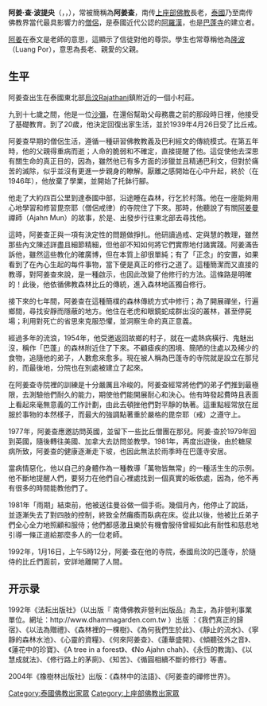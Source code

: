 {{Infobox person
| subject_name   = 泰國森林禪師阿姜查
| image_name     = AJiang Cha.jpg
| image_size     = 
| image_caption  = 阿姜查
| 本名       =  '''Chah Chotchuang'''(俗名)
|alias = Luang Por Chah (หลวงพ่อชา),<br /> Luang Pu Chah (หลวงปู่ชา),<br /> Ajahn Chah (อาจารย์ชา)，Subaddho (法名)
|birth_date = {{Birth date|1918|6|17|df=y}}
|birth_place = {{THA}}[[烏汶府|烏汶府]]
|death_date = {{Death date and age|1992|1|16|1918|6|17|df=y}}
|death_place = {{THA}}[[烏汶府|烏汶府]]
|nationality = {{THA}}
| 宗派       = [[上座部佛教|上座部佛教]]
| occupation     =  [[比丘|比丘]]
| 頭銜       = 
|website = [http://www.ajahnchah.org/ ajahnchah.org] [http://www.watnongpahpong.org/ watnongpahpong.org] [http://www.watpahnanachat.org/ watpahnanachat.org]
| 教育程度   = 
| 獎項       = 
| 腳註       = 
}}
{{佛教}}
'''阿姜·查·波提央'''（{{lang-en|Ajahn Chah Subhaddo}}，{{lang-th|ชา สุภัทโท}}，{{bd|1918年||1992年|}}），常被簡稱為'''阿姜查'''，南传[[上座部佛教|上座部佛教]]長老，[[泰國|泰國]]乃至南传佛教界當代最具影響力的[[僧侶|僧侶]]，是泰國近代公認的[[阿羅漢|阿羅漢]]，也是[[巴蓬寺|巴蓬寺]]的建立者。

[[阿姜|阿姜]]在泰文是老師的意思，這顯示了信徒對他的尊崇。學生也常尊稱他為[[隆波|隆波]]（Luang Por），意思為長老、親愛的父親。

==生平==
阿姜查出生在泰國東北部[[烏汶|烏汶]]Rajathani鎮附近的一個小村莊。　　

九到十七歲之間，他是一位[[沙彌|沙彌]]，在還俗幫助父母務農之前的那段時日裡，他接受了基礎教育。到了20歲，他決定回復出家生活，並於1939年4月26日受了比丘戒。　　

阿姜查早期的僧侶生活，遵循一種研習佛教教義及巴利經文的傳統模式。在第五年時，他的父親得重病而逝；人命的脆弱和不確定，直接提醒了他。這促使他去深思有關生命的真正目的，因為，雖然他已有多方面的涉獵並且精通巴利文，但對於痛苦的滅除，似乎並沒有更進一步親身的瞭解。厭離之感開始在心中升起，終於（在1946年），他放棄了學業，並開始了托鉢行腳。　　

他走了大約四百公里到達泰國中部，沿途睡在森林，行乞於村落。他在一座能夠用心地學習和修習毘奈耶（僧侶戒律）的寺院住了下來。那時，他聽說了有關[[阿姜曼|阿姜曼]]禪師（Ajahn Mun）的故事，於是、出發步行往東北部去尋找他。

這時，阿姜查正與一項有決定性的問題做掙扎。他研讀過戒、定與慧的教理，雖然那些內文陳述詳盡且細節精細，但他卻不知如何將它們實際地付諸實踐。阿姜滿告訴他，雖然這些教化的確廣博，但在本質上卻很單純；有了「正念」的安置，如果看到了在內心生起的每件事物，當下便是真正的修行之道了。這種簡潔而又直接的教導，對阿姜查來說，是一種啟示，也因此改變了他修行的方法。這條路是明確的！此後，他依循佛教森林比丘的傳統，進入森林地區獨自修行。　　

接下來的七年間，阿姜查在這種簡樸的森林傳統方式中修行；為了開展禪坐，行遍鄉間，尋找安靜而隱蔽的地方。他住在老虎和眼鏡蛇成群出沒的叢林，甚至停屍場；利用對死亡的省思來克服恐懼，並洞察生命的真正意義。　　

經過多年的流浪，1954年，他受邀返回故鄉的村子，就在一處熱病橫行、鬼魅出沒，稱作「巴蓬」的森林附近住了下來。不顧瘧疾的困境、簡陋的住處以及稀少的食物，追隨他的弟子，人數愈來愈多。現在被人稱為巴蓬寺的寺院就是設立在那兒的，而最後地，分院也在別處被建立了起來。　　

在阿姜查寺院裡的訓練是十分嚴厲且冷峻的。阿姜查經常將他們的弟子們推到最極限，去測驗他們耐久的能力，期使他們能開展耐心和決心。他有時發起費時且表面上看起來毫無意義的工作計劃，由此去頓挫他們對平靜的執著。這重點經常放在屈服於事物的本然樣子，而最大的強調點著重於嚴格的毘奈耶（戒）之遵守上。　　

1977年，阿姜查應邀訪問英國，並留下一些比丘僧團在那兒。阿姜·查於1979年回到英國，隨後轉往美國、加拿大去訪問並教學。1981年，再度出遊後，由於糖尿病所致，阿姜查的健康逐漸走下坡，也因此無法於雨季時在巴蓬寺安居。　　

當病情惡化，他以自己的身體作為一種教導「萬物皆無常」的一種活生生的示例。他不斷地提醒人們，要努力在他們自心裡處找到一個真實的皈依處，因為，他不再有很多的時間能教他們了。　　

1981年「雨期」結束前，他被送往曼谷做一個手術。幾個月內，他停止了說話，並逐漸失去了對四肢的控制，終致全然癱瘓而臥病在床。從此以後，他被比丘弟子們全心全力地照顧和服侍；他們都感激且樂於有機會服侍曾經如此有耐性和慈悲地引導一條正道給那麼多人的一位老師。　　

1992年，1月16日，上午5時12分，阿姜·查在他的寺院，泰國烏汶的巴蓬寺，於隨侍的比丘們面前，安詳地離開了人間。

==开示录==
1992年《法耘出版社》（以出版『 南傳佛教非營利出版品』為主，為非營利事業單位。網址：http://www.dhammagarden.com.tw ）出版 ：《我們真正的歸宿》、《以法為贈禮》、《森林裡的一棵樹》、《為何我們生於此》、《靜止的流水》、《寧靜的森林水池》、《心靈的資糧》、《何來阿姜查》、《蓮華盛開》、《傾聽弦外之音》、《蓮花中的珍寶》、《A tree in a forest》、《No Ajahn chah》、《永恆的教誨》、《以慧成就法》、《修行路上的茅廁》、《知苦》、《循圓相續不斷的修行》等書。

2004年《橡樹林出版社》出版：《森林中的法語》、《阿姜查的禪修世界》。


{{Authority control}}
{{DEFAULTSORT:Chan}}
[[Category:泰國佛教出家眾|Category:泰國佛教出家眾]]
[[Category:上座部佛教出家眾|Category:上座部佛教出家眾]]